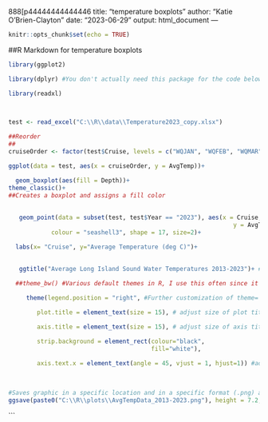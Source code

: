 888[p44444444444446
title: "temperature boxplots"
author: "Katie O'Brien-Clayton"
date: "2023-06-29"
output: html_document
---

```r
knitr::opts_chunk$set(echo = TRUE)
```
##R Markdown for temperature boxplots


```r
library(ggplot2)

library(dplyr) #You don't actually need this package for the code below but dplyr is very handy most of the time

library(readxl)

 

test <- read_excel("C:\\R\\data\\Temperature2023_copy.xlsx")

##Reorder
## 
cruiseOrder <- factor(test$Cruise, levels = c("WQJAN", "WQFEB", "WQMAR", "WQAPR", "WQMAY", "WQJUN", "HYJUN", "WQJUL", "HYJUL", "WQAUG", "HYAUG", "WQSEP", "HYSEP", "WQOCT", "WQNOV", "WQDEC"))

ggplot(data = test, aes(x = cruiseOrder, y = AvgTemp))+

  geom_boxplot(aes(fill = Depth))+
theme_classic()+
##Creates a boxplot and assigns a fill color
  
  
   geom_point(data = subset(test, test$Year == "2023"), aes(x = Cruise,
                                                               y = AvgTemp),
            colour = "seashell3", shape = 17, size=2)+

  labs(x= "Cruise", y="Average Temperature (deg C)")+
  
  
   ggtitle("Average Long Island Sound Water Temperatures 2013-2023")+ #Assigns a title and subtitle to the graphic

  ##theme_bw() #Various default themes in R, I use this often since it puts up a white background.

     theme(legend.position = "right", #Further customization of theme= none, left, right, top, bottom

        plot.title = element_text(size = 15), # adjust size of plot title

        axis.title = element_text(size = 15), # adjust size of axis title

        strip.background = element_rect(colour="black",
                                        fill="white"),
        
        axis.text.x = element_text(angle = 45, vjust = 1, hjust=1)) #adjust axis text
  
  

#Saves graphic in a specific location and in a specific format (.png) and size
ggsave(paste0("C:\\R\\plots\\AvgTempData_2013-2023.png"), height = 7.2, width = 10)
```
```

